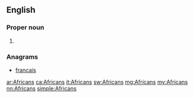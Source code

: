 ==English==

===Proper noun===
{{en-proper noun}}

# {{plural of|African}}

===Anagrams===
* [[francais#English|francais]]

[[ar:Africans]]
[[ca:Africans]]
[[it:Africans]]
[[sw:Africans]]
[[mg:Africans]]
[[my:Africans]]
[[nn:Africans]]
[[simple:Africans]]